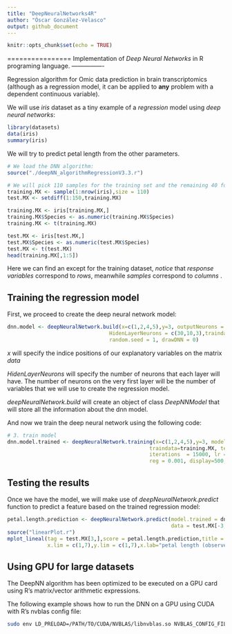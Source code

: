 ```yaml
---
title: "DeepNeuralNetworks4R"
author: "Óscar González-Velasco"
output: github_document
---
```


```r
knitr::opts_chunk$set(echo = TRUE)
```

================
Implementation of _Deep Neural Networks_ in R programing language.
----------------

Regression algorithm for Omic data prediction in brain transcriptomics (although as a regression model, it can be applied to **any** problem with a dependent continuous variable).

We will use *_iris_* dataset as a tiny example of a *_regression_* model using *deep neural networks*:

```r
library(datasets)
data(iris)
summary(iris)
```
We will try to predict petal length from the other parameters.
```r
# We load the DNN algorithm:
source("./deepNN_algorithmRegressionV3.3.r")

# We will pick 110 samples for the training set and the remaining 40 for the test set.
training.MX <- sample(1:nrow(iris),size = 110)
test.MX <- setdiff(1:150,training.MX)

training.MX <- iris[training.MX,]
training.MX$Species <- as.numeric(training.MX$Species)
training.MX <- t(training.MX)

test.MX <- iris[test.MX,]
test.MX$Species <- as.numeric(test.MX$Species)
test.MX <- t(test.MX)
head(training.MX[,1:5])
```
Here we can find an except for the training dataset, *notice* that *response variables* correspond to *_rows_*, meanwhile *samples* correspond to *_columns_* .

## Training the regression model

First, we proceed to create the deep neural network model:

```r
dnn.model <- deepNeuralNetwork.build(x=c(1,2,4,5),y=3, outputNeurons = 1,
                                 HidenLayerNeurons = c(30,10,3),traindata=data,
                                 random.seed = 1, drawDNN = 0)
```

*_x_* will specify the indice positions of our explanatory variables on the matrix _data_

*_HidenLayerNeurons_* will specify the number of neurons that each layer will have. The number of neurons on the very first layer will be the number of variables that we will use to create the regression model.

*_deepNeuralNetwork.build_* will create an object of class _DeepNNModel_ that will store all the information about the dnn model.

And now we train the deep neural network using the following code:

```r
# 3. train model
dnn.model.trained <- deepNeuralNetwork.training(x=c(1,2,4,5),y=3, model = dnn.model, #ddn.model.in.use, 
                                              traindata=training.MX, testdata=test.MX, 
                                              iterations  = 15000, lr = 0.001, 
                                              reg = 0.001, display=500,maxError = 0.1)
```

## Testing the results

Once we have the model, we will make use of *_deepNeuralNetwork.predict_* function to predict a feature based on the trained regression model:

```r
petal.length.prediction <- deepNeuralNetwork.predict(model.trained = dnn.model.trained@bestDnn,
                                                     data = test.MX[-3,])
source("linearPlot.r")
mplot_lineal(tag = test.MX[3,],score = petal.length.prediction,title = "Petal length prediction using DNN regression",
             x.lim = c(1,7),y.lim = c(1,7),x.lab="petal length (observed)",y.lab = "petal length (predicted)")
```

## Using GPU for large datasets

The DeepNN algorithm has been optimized to be executed on a GPU card using R's matrix/vector arithmetic expressions.

The following example shows how to run the DNN on a GPU using CUDA with R's nvblas config file:

```bash
sudo env LD_PRELOAD=/PATH/TO/CUDA/NVBLAS/libnvblas.so NVBLAS_CONFIG_FILE=/PATH/TO/NVBLAS.CONFIG.FILE/nvblas.conf R CMD BATCH ./regression.deepNN.GPU.r /dev/tty
```
